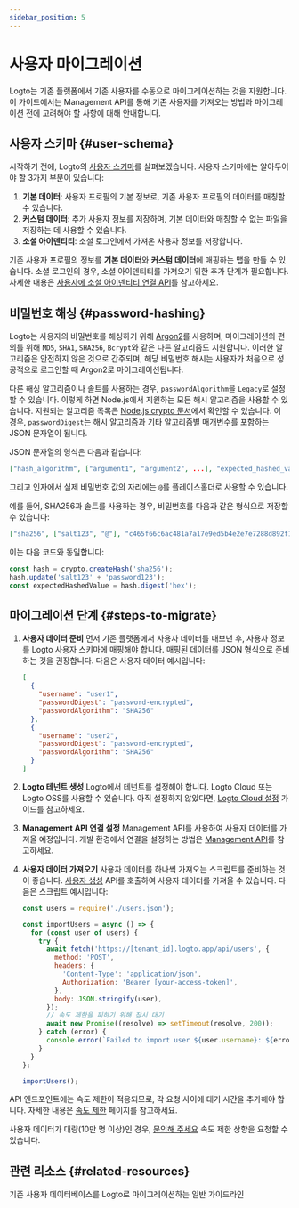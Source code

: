 ```yaml
---
sidebar_position: 5
---
```


# 사용자 마이그레이션

Logto는 기존 플랫폼에서 기존 사용자를 수동으로 마이그레이션하는 것을 지원합니다. 이 가이드에서는 Management API를 통해 기존 사용자를 가져오는 방법과 마이그레이션 전에 고려해야 할 사항에 대해 안내합니다.

## 사용자 스키마 \{#user-schema}

시작하기 전에, Logto의 [사용자 스키마](/user-management/user-data/#user-profile)를 살펴보겠습니다. 사용자 스키마에는 알아두어야 할 3가지 부분이 있습니다:

1. **기본 데이터**: 사용자 프로필의 기본 정보로, 기존 사용자 프로필의 데이터를 매칭할 수 있습니다.
2. **커스텀 데이터**: 추가 사용자 정보를 저장하며, 기본 데이터와 매칭할 수 없는 파일을 저장하는 데 사용할 수 있습니다.
3. **소셜 아이덴티티**: 소셜 로그인에서 가져온 사용자 정보를 저장합니다.

기존 사용자 프로필의 정보를 **기본 데이터**와 **커스텀 데이터**에 매핑하는 맵을 만들 수 있습니다. 소셜 로그인의 경우, 소셜 아이덴티티를 가져오기 위한 추가 단계가 필요합니다. 자세한 내용은 [사용자에 소셜 아이덴티티 연결 API](https://openapi.logto.io/operation/operation-createuseridentity)를 참고하세요.

## 비밀번호 해싱 \{#password-hashing}

Logto는 사용자의 비밀번호를 해싱하기 위해 [Argon2](https://en.wikipedia.org/wiki/Argon2)를 사용하며, 마이그레이션의 편의를 위해 `MD5`, `SHA1`, `SHA256`, `Bcrypt`와 같은 다른 알고리즘도 지원합니다. 이러한 알고리즘은 안전하지 않은 것으로 간주되며, 해당 비밀번호 해시는 사용자가 처음으로 성공적으로 로그인할 때 Argon2로 마이그레이션됩니다.

다른 해싱 알고리즘이나 솔트를 사용하는 경우, `passwordAlgorithm`을 `Legacy`로 설정할 수 있습니다. 이렇게 하면 Node.js에서 지원하는 모든 해시 알고리즘을 사용할 수 있습니다. 지원되는 알고리즘 목록은 [Node.js crypto 문서](https://nodejs.org/api/crypto.html#cryptogethashes)에서 확인할 수 있습니다. 이 경우, `passwordDigest`는 해시 알고리즘과 기타 알고리즘별 매개변수를 포함하는 JSON 문자열이 됩니다.

JSON 문자열의 형식은 다음과 같습니다:

```json
["hash_algorithm", ["argument1", "argument2", ...], "expected_hashed_value"]
```

그리고 인자에서 실제 비밀번호 값의 자리에는 `@`를 플레이스홀더로 사용할 수 있습니다.

예를 들어, SHA256과 솔트를 사용하는 경우, 비밀번호를 다음과 같은 형식으로 저장할 수 있습니다:

```json
["sha256", ["salt123", "@"], "c465f66c6ac481a7a17e9ed5b4e2e7e7288d892f12bf1c95c140901e9a70436e"]
```

이는 다음 코드와 동일합니다:

```ts
const hash = crypto.createHash('sha256');
hash.update('salt123' + 'password123');
const expectedHashedValue = hash.digest('hex');
```

## 마이그레이션 단계 \{#steps-to-migrate}

1.  **사용자 데이터 준비**
    먼저 기존 플랫폼에서 사용자 데이터를 내보낸 후, 사용자 정보를 Logto 사용자 스키마에 매핑해야 합니다. 매핑된 데이터를 JSON 형식으로 준비하는 것을 권장합니다. 다음은 사용자 데이터 예시입니다:

    ```json
    [
      {
        "username": "user1",
        "passwordDigest": "password-encrypted",
        "passwordAlgorithm": "SHA256"
      },
      {
        "username": "user2",
        "passwordDigest": "password-encrypted",
        "passwordAlgorithm": "SHA256"
      }
    ]
    ```

2.  **Logto 테넌트 생성**
    Logto에서 테넌트를 설정해야 합니다. Logto Cloud 또는 Logto OSS를 사용할 수 있습니다. 아직 설정하지 않았다면, [Logto Cloud 설정](/introduction/set-up-logto-cloud/#create-logto-tenant) 가이드를 참고하세요.
3.  **Management API 연결 설정**
    Management API를 사용하여 사용자 데이터를 가져올 예정입니다. 개발 환경에서 연결을 설정하는 방법은 [Management API](/integrate-logto/interact-with-management-api)를 참고하세요.
4.  **사용자 데이터 가져오기**
    사용자 데이터를 하나씩 가져오는 스크립트를 준비하는 것이 좋습니다. [사용자 생성](https://openapi.logto.io/operation/operation-createuser) API를 호출하여 사용자 데이터를 가져올 수 있습니다. 다음은 스크립트 예시입니다:

    ```jsx
    const users = require('./users.json');

    const importUsers = async () => {
      for (const user of users) {
        try {
          await fetch('https://[tenant_id].logto.app/api/users', {
            method: 'POST',
            headers: {
              'Content-Type': 'application/json',
              Authorization: 'Bearer [your-access-token]',
            },
            body: JSON.stringify(user),
          });
          // 속도 제한을 피하기 위해 잠시 대기
          await new Promise((resolve) => setTimeout(resolve, 200));
        } catch (error) {
          console.error(`Failed to import user ${user.username}: ${error.message}`);
        }
      }
    };

    importUsers();
    ```

API 엔드포인트에는 속도 제한이 적용되므로, 각 요청 사이에 대기 시간을 추가해야 합니다. 자세한 내용은 [속도 제한](/integrate-logto/interact-with-management-api/#rate-limit) 페이지를 참고하세요.

사용자 데이터가 대량(10만 명 이상)인 경우, [문의해 주세요](https://logto.io/contact) 속도 제한 상향을 요청할 수 있습니다.

## 관련 리소스 \{#related-resources}

<Url href="https://blog.logto.io/general-migration-guide">
  기존 사용자 데이터베이스를 Logto로 마이그레이션하는 일반 가이드라인
</Url>
